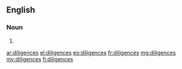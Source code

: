 ==English==

===Noun===
{{head|en|plural}}

# {{plural of|diligence|lang=en}}

[[ar:diligences]]
[[el:diligences]]
[[eo:diligences]]
[[fr:diligences]]
[[mg:diligences]]
[[my:diligences]]
[[fi:diligences]]
